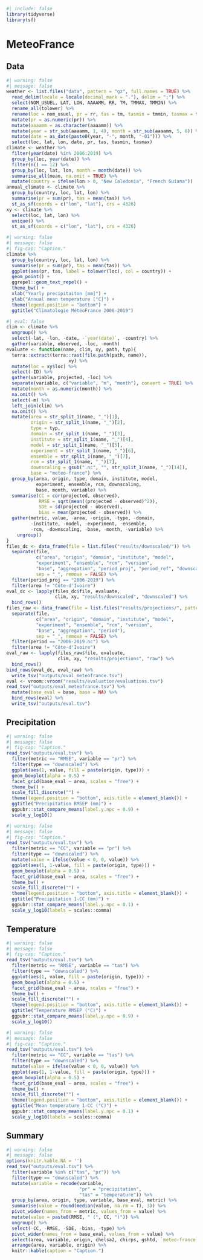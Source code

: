 ```r
#| include: false
library(tidyverse)
library(sf)
```

# MeteoFrance {.unnumbered}

## Data

```r
#| warning: false
#| message: false
weather <- list.files("data", pattern = "gz", full.names = TRUE) %>% 
  read_delim(locale = locale(decimal_mark = "."), delim = ";") %>% 
  select(NOM_USUEL, LAT, LON, AAAAMM, RR, TM, TMMAX, TMMIN) %>% 
  rename_all(tolower) %>% 
  rename(loc = nom_usuel, pr = rr, tas = tm, tasmin = tmmin, tasmax = tmmax) %>% 
  mutate(pr = as.numeric(pr)) %>% 
  mutate(aaaamm = as.character(aaaamm)) %>% 
  mutate(year = str_sub(aaaamm, 1, 4), month = str_sub(aaaamm, 5, 6)) %>% 
  mutate(date = as_date(paste0(year, "-", month, "-01"))) %>% 
  select(loc, lat, lon, date, pr, tas, tasmin, tasmax)
climate <- weather %>% 
  filter(year(date) %in% 2006:2019) %>% 
  group_by(loc, year(date)) %>% 
  filter(n() == 12) %>% 
  group_by(loc, lat, lon, month = month(date)) %>% 
  summarise_all(mean, na.omit = TRUE) %>% 
  mutate(country = ifelse(lon > 0, "New Caledonia", "French Guiana"))
annual_climate <- climate %>% 
  group_by(country, loc, lat, lon) %>% 
  summarise(pr = sum(pr), tas = mean(tas)) %>% 
  st_as_sf(coords = c("lon", "lat"), crs = 4326)
xy <- climate %>% 
  select(loc, lat, lon) %>% 
  unique() %>% 
  st_as_sf(coords = c("lon", "lat"), crs = 4326)
```

```r
#| warning: false
#| message: false
#| fig-cap: "Caption."
climate %>% 
  group_by(country, loc, lat, lon) %>% 
  summarise(pr = sum(pr), tas = mean(tas)) %>% 
  ggplot(aes(pr, tas, label = tolower(loc), col = country)) +
  geom_point() +
  ggrepel::geom_text_repel() +
  theme_bw() +
  xlab("Yearly precipitaiton [mm]") +
  ylab("Annual mean temperature [°C]") +
  theme(legend.position = "bottom") +
  ggtitle("Climatologie MétéoFrance 2006-2019")
```

```r
#| eval: false
clim <- climate %>% 
  ungroup() %>% 
  select(-lat, -lon, -date, -`year(date)`, -country) %>% 
  gather(variable, observed, -loc, -month)
evaluate <- function(name, clim, xy, path, typ){
  terra::extract(terra::rast(file.path(path, name)), 
                       xy) %>% 
  mutate(loc = xy$loc) %>% 
  select(-ID) %>% 
  gather(variable, projected, -loc) %>% 
  separate(variable, c("variable", "m", "month"), convert = TRUE) %>% 
  mutate(month = as.numeric(month)) %>% 
  na.omit() %>% 
  select(-m) %>% 
  left_join(clim) %>% 
  na.omit() %>% 
  mutate(area = str_split_1(name, "_")[1],
         origin = str_split_1(name, "_")[2],
         type = typ,
         domain = str_split_1(name, "_")[3],
         institute = str_split_1(name, "_")[4],
         model = str_split_1(name, "_")[5],
         experiment = str_split_1(name, "_")[6],
         ensemble = str_split_1(name, "_")[7],
         rcm = str_split_1(name, "_")[7],
         downscaling = gsub(".nc", "", str_split_1(name, "_")[14]),
         base = "meteo-france") %>% 
  group_by(area, origin, type, domain, institute, model,
           experiment, ensemble, rcm, downscaling,
           base, month, variable) %>% 
  summarise(CC = cor(projected, observed),
            RMSE = sqrt(mean((projected - observed)^2)),
            SDE = sd(projected - observed),
            bias = mean(projected - observed)) %>% 
  gather(metric, value, -area, -origin, -type, -domain, 
         -institute, -model, -experiment, -ensemble, 
         -rcm, -downscaling, -base, -month, -variable) %>% 
    ungroup()
}
files_dc <- data_frame(file = list.files("results/downscaled/")) %>% 
  separate(file, 
           c("area", "origin", "domain", "institute", "model",
           "experiment", "ensemble", "rcm", "version",
           "base", "aggregation", "period_proj", "period_ref", "downscaling"), 
           sep = "_", remove = FALSE) %>% 
  filter(period_proj == "2006-2019") %>% 
  filter(area != "Côte-d'Ivoire")
eval_dc <- lapply(files_dc$file, evaluate, 
                  clim, xy, "results/downscaled", "downscaled") %>% 
  bind_rows()
files_raw <- data_frame(file = list.files("results/projections/", pattern = ".nc")) %>% 
  separate(file, 
           c("area", "origin", "domain", "institute", "model",
           "experiment", "ensemble", "rcm", "version",
           "base", "aggregation", "period"), 
           sep = "_", remove = FALSE) %>% 
  filter(period == "2006-2019.nc") %>% 
  filter(area != "Côte-d'Ivoire")
eval_raw <- lapply(files_raw$file, evaluate, 
                   clim, xy, "results/projections", "raw") %>% 
  bind_rows()
bind_rows(eval_dc, eval_raw) %>% 
  write_tsv("outputs/eval_meteofrance.tsv")
eval <- vroom::vroom("results/evaluation/evaluations.tsv")
read_tsv("outputs/eval_meteofrance.tsv") %>% 
  mutate(base_eval = base, base = NA) %>% 
  bind_rows(eval) %>% 
  write_tsv("outputs/eval.tsv")
```

## Precipitation

```r
#| warning: false
#| message: false
#| fig-cap: "Caption."
read_tsv("outputs/eval.tsv") %>% 
  filter(metric == "RMSE", variable == "pr") %>% 
  filter(type == "downscaled") %>% 
  ggplot(aes(1, value, fill = paste(origin, type))) +
  geom_boxplot(alpha = 0.5) +
  facet_grid(base_eval ~ area, scales = "free") +
  theme_bw() +
  scale_fill_discrete("") +
  theme(legend.position = "bottom", axis.title = element_blank()) +
  ggtitle("Precipitation RMSEP (mm)") +
  ggpubr::stat_compare_means(label.y.npc = 0.9) +
  scale_y_log10()
```

```r
#| warning: false
#| message: false
#| fig-cap: "Caption."
read_tsv("outputs/eval.tsv") %>% 
  filter(metric == "CC", variable == "pr") %>% 
  filter(type == "downscaled") %>% 
  mutate(value = ifelse(value < 0, 0, value)) %>% 
  ggplot(aes(1, 1-value, fill = paste(origin, type))) +
  geom_boxplot(alpha = 0.5) +
  facet_grid(base_eval ~ area, scales = "free") +
  theme_bw() +
  scale_fill_discrete("") +
  theme(legend.position = "bottom", axis.title = element_blank()) +
  ggtitle("Precipitation 1-CC (mm)") +
  ggpubr::stat_compare_means(label.y.npc = 0.1) +
  scale_y_log10(labels = scales::comma)
```

## Temperature

```r
#| warning: false
#| message: false
#| fig-cap: "Caption."
read_tsv("outputs/eval.tsv") %>% 
  filter(metric == "RMSE", variable == "tas") %>% 
  filter(type == "downscaled") %>% 
  ggplot(aes(1, value, fill = paste(origin, type))) +
  geom_boxplot(alpha = 0.5) +
  facet_grid(base_eval ~ area, scales = "free") +
  theme_bw() +
  scale_fill_discrete("") +
  theme(legend.position = "bottom", axis.title = element_blank()) +
  ggtitle("Temperature RMSEP (°C)") +
  ggpubr::stat_compare_means(label.y.npc = 0.9) +
  scale_y_log10()
```

```r
#| warning: false
#| message: false
#| fig-cap: "Caption."
read_tsv("outputs/eval.tsv") %>% 
  filter(metric == "CC", variable == "tas") %>% 
  filter(type == "downscaled") %>% 
  mutate(value = ifelse(value < 0, 0, value)) %>% 
  ggplot(aes(1, 1-value, fill = paste(origin, type))) +
  geom_boxplot(alpha = 0.5) +
  facet_grid(base_eval ~ area, scales = "free") +
  theme_bw() +
  scale_fill_discrete("") +
  theme(legend.position = "bottom", axis.title = element_blank()) +
  ggtitle("Mean temperature 1-CC (°C)") +
  ggpubr::stat_compare_means(label.y.npc = 0.1) +
  scale_y_log10(labels = scales::comma)
```

## Summary

```r
#| warning: false
#| message: false
options(knitr.kable.NA = '')
read_tsv("outputs/eval.tsv") %>% 
  filter(variable %in% c("tas", "pr")) %>% 
  filter(type == "downscaled") %>% 
  mutate(variable = recode(variable, 
                           "pr" = "precipitation",
                           "tas" = "temperature")) %>% 
  group_by(area, origin, type, variable, base_eval, metric) %>% 
  summarise(value = round(median(value, na.rm = T), 3)) %>% 
  pivot_wider(names_from = metric, values_from = value) %>% 
  mutate(value = paste0(RMSE, " (", CC, ")")) %>% 
  ungroup() %>% 
  select(-CC, -RMSE, -SDE, -bias, -type) %>% 
  pivot_wider(names_from = base_eval, values_from = value) %>% 
  select(area, variable, origin, chelsa2, chirps, gshtd, `meteo-france`) %>% 
  arrange(area, variable, origin) %>% 
  knitr::kable(caption = "Caption.")
```
